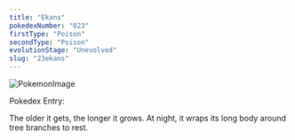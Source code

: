 ```yaml
---
title: "Ekans"
pokedexNumber: "023"
firstType: "Poison"
secondType: "Poison"
evolutionStage: "Unevolved"
slug: "23ekans"
---
```


![PokemonImage](https://archives.bulbagarden.net/media/upload/thumb/d/d2/0023Ekans.png/140px-0023Ekans.png)

Pokedex Entry:

The older it gets, the longer it grows. At night, it wraps its long body around tree branches to rest.
